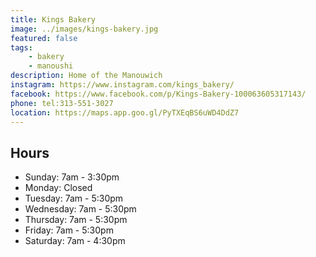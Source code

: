 ```yaml
---
title: Kings Bakery
image: ../images/kings-bakery.jpg
featured: false
tags:
    - bakery
    - manoushi
description: Home of the Manouwich
instagram: https://www.instagram.com/kings_bakery/
facebook: https://www.facebook.com/p/Kings-Bakery-100063605317143/
phone: tel:313-551-3027
location: https://maps.app.goo.gl/PyTXEqBS6uWD4DdZ7
---
```


## Hours

- Sunday: 7am - 3:30pm
- Monday: Closed
- Tuesday: 7am - 5:30pm
- Wednesday: 7am - 5:30pm
- Thursday: 7am - 5:30pm
- Friday: 7am - 5:30pm
- Saturday: 7am - 4:30pm